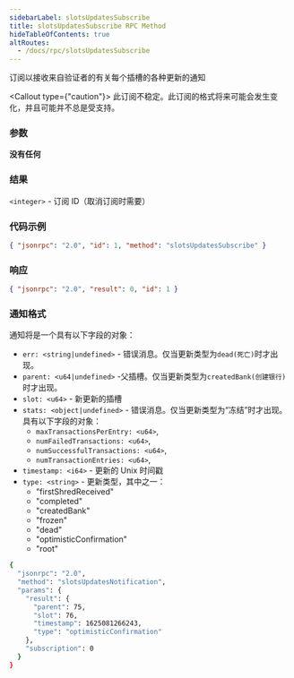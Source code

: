 ```yaml
---
sidebarLabel: slotsUpdatesSubscribe
title: slotsUpdatesSubscribe RPC Method
hideTableOfContents: true
altRoutes:
  - /docs/rpc/slotsUpdatesSubscribe
---
```


订阅以接收来自验证者的有关每个插槽的各种更新的通知


<Callout type={"caution"}>
  此订阅不稳定。此订阅的格式将来可能会发生变化，并且可能并不总是受支持。
</Callout>

<DocSideBySide>

<DocLeftSide>

### 参数

**没有任何**

### 结果

`<integer>` -  订阅 ID（取消订阅时需要）

</DocLeftSide>

<DocRightSide>

### 代码示例

```json
{ "jsonrpc": "2.0", "id": 1, "method": "slotsUpdatesSubscribe" }
```

### 响应

```json
{ "jsonrpc": "2.0", "result": 0, "id": 1 }
```

</DocRightSide>
</DocSideBySide>

### 通知格式

通知将是一个具有以下字段的对象：

- `err: <string|undefined>` - 错误消息。仅当更新类型为`dead(死亡)`时才出现。
- `parent: <u64|undefined>` -父插槽。仅当更新类型为`createdBank(创建银行)`时才出现。
- `slot: <u64>` - 新更新的插槽
- `stats: <object|undefined>` - 错误消息。仅当更新类型为“冻结”时才出现。具有以下字段的对象：
  - `maxTransactionsPerEntry: <u64>`,
  - `numFailedTransactions: <u64>`,
  - `numSuccessfulTransactions: <u64>`,
  - `numTransactionEntries: <u64>`,
- `timestamp: <i64>` - 更新的 Unix 时间戳
- `type: <string>` - 更新类型，其中之一：
  - "firstShredReceived"
  - "completed"
  - "createdBank"
  - "frozen"
  - "dead"
  - "optimisticConfirmation"
  - "root"

```bash
{
  "jsonrpc": "2.0",
  "method": "slotsUpdatesNotification",
  "params": {
    "result": {
      "parent": 75,
      "slot": 76,
      "timestamp": 1625081266243,
      "type": "optimisticConfirmation"
    },
    "subscription": 0
  }
}
```
